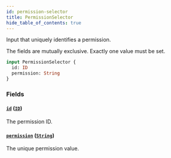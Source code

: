 ```yaml
---
id: permission-selector
title: PermissionSelector
hide_table_of_contents: true
---
```



Input that uniquely identifies a permission.

The fields are mutually exclusive. Exactly one value must be set.

```graphql
input PermissionSelector {
  id: ID
  permission: String
}
```


### Fields

#### [`id`](#) ([`ID`](/docs/directory-api-reference/schema/common/scalars/id))

The permission ID.


#### [`permission`](#) ([`String`](/docs/directory-api-reference/schema/common/scalars/string))

The unique permission value.




